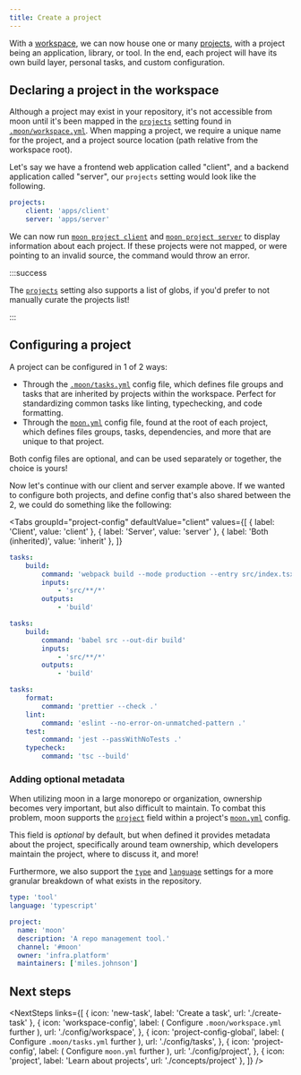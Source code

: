 ```yaml
---
title: Create a project
---
```



<HeaderLabel text="3 min" />

With a [workspace](./setup-workspace), we can now house one or many [projects](./concepts/project),
with a project being an application, library, or tool. In the end, each project will have its own
build layer, personal tasks, and custom configuration.

## Declaring a project in the workspace

Although a project may exist in your repository, it's not accessible from moon until it's been
mapped in the [`projects`](./config/workspace#projects) setting found in
[`.moon/workspace.yml`](./config/workspace). When mapping a project, we require a unique name for
the project, and a project source location (path relative from the workspace root).

Let's say we have a frontend web application called "client", and a backend application called
"server", our `projects` setting would look like the following.

```yaml title=".moon/workspace.yml"
projects:
	client: 'apps/client'
	server: 'apps/server'
```

We can now run [`moon project client`](./commands/project) and
[`moon project server`](./commands/project) to display information about each project. If these
projects were not mapped, or were pointing to an invalid source, the command would throw an error.

:::success

The [`projects`](./config/workspace#projects) setting also supports a list of globs, if you'd prefer
to not manually curate the projects list!

:::

## Configuring a project

A project can be configured in 1 of 2 ways:

- Through the [`.moon/tasks.yml`](./config/tasks) config file, which defines file groups and tasks
  that are inherited by projects within the workspace. Perfect for standardizing common tasks like
  linting, typechecking, and code formatting.
- Through the [`moon.yml`](./config/project) config file, found at the root of each project, which
  defines files groups, tasks, dependencies, and more that are unique to that project.

Both config files are optional, and can be used separately or together, the choice is yours!

Now let's continue with our client and server example above. If we wanted to configure both
projects, and define config that's also shared between the 2, we could do something like the
following:

<Tabs
  groupId="project-config"
  defaultValue="client"
  values={[
    { label: 'Client', value: 'client' },
    { label: 'Server', value: 'server' },
    { label: 'Both (inherited)', value: 'inherit' },
  ]}
>
<TabItem value="client">

```yaml title="apps/client/moon.yml"
tasks:
	build:
		command: 'webpack build --mode production --entry src/index.tsx --output-path build'
		inputs:
			- 'src/**/*'
		outputs:
			- 'build'
```

</TabItem>
<TabItem value="server">

```yaml title="apps/server/moon.yml"
tasks:
	build:
		command: 'babel src --out-dir build'
		inputs:
			- 'src/**/*'
		outputs:
			- 'build'
```

</TabItem>
<TabItem value="inherit">

```yaml title=".moon/tasks.yml"
tasks:
	format:
		command: 'prettier --check .'
	lint:
		command: 'eslint --no-error-on-unmatched-pattern .'
	test:
		command: 'jest --passWithNoTests .'
	typecheck:
		command: 'tsc --build'
```

</TabItem>
</Tabs>

### Adding optional metadata

When utilizing moon in a large monorepo or organization, ownership becomes very important, but also
difficult to maintain. To combat this problem, moon supports the
[`project`](./config/project#project) field within a project's [`moon.yml`](./config/project)
config.

This field is _optional_ by default, but when defined it provides metadata about the project,
specifically around team ownership, which developers maintain the project, where to discuss it, and
more!

Furthermore, we also support the [`type`](./config/project#type) and
[`language`](./config/project#language) settings for a more granular breakdown of what exists in the
repository.

```yaml title="<project>/moon.yml"
type: 'tool'
language: 'typescript'

project:
  name: 'moon'
  description: 'A repo management tool.'
  channel: '#moon'
  owner: 'infra.platform'
  maintainers: ['miles.johnson']
```

## Next steps

<NextSteps
  links={[
    { icon: 'new-task', label: 'Create a task', url: './create-task' },
    {
      icon: 'workspace-config',
      label: (
        <span>
          Configure <code>.moon/workspace.yml</code> further
        </span>
      ),
      url: './config/workspace',
    },
    {
      icon: 'project-config-global',
      label: (
        <span>
          Configure <code>.moon/tasks.yml</code> further
        </span>
      ),
      url: './config/tasks',
    },
    {
      icon: 'project-config',
      label: (
        <span>
          Configure <code>moon.yml</code> further
        </span>
      ),
      url: './config/project',
    },
    { icon: 'project', label: 'Learn about projects', url: './concepts/project' },
  ]}
/>
